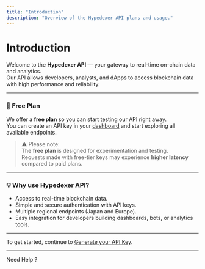 ```yaml
---
title: "Introduction"
description: "Overview of the Hypedexer API plans and usage."
---
```


# Introduction

Welcome to the **Hypedexer API** — your gateway to real-time on-chain data and analytics.  
Our API allows developers, analysts, and dApps to access blockchain data with high performance and reliability.

---

### 🚀 Free Plan

We offer a **free plan** so you can start testing our API right away.  
You can create an API key in your [dashboard](https://www.app.hypedexer.com/) and start exploring all available endpoints.

> ⚠️ Please note:  
> The **free plan** is designed for experimentation and testing.  
> Requests made with free-tier keys may experience **higher latency** compared to paid plans.

---

### 💡 Why use Hypedexer API?

- Access to real-time blockchain data.  
- Simple and secure authentication with API keys.  
- Multiple regional endpoints (Japan and Europe).  
- Easy integration for developers building dashboards, bots, or analytics tools.

---

To get started, continue to [Generate your API Key](./generate-api-key).

---
Need Help ?

<Columns cols={2}>
  <Card title="Telegram" icon="telegram" href="https://t.me/hypedexer">
    
  </Card>
  <Card title="Discord" icon="discord" href="https://discord.com/invite/cbKncMeZ52">
    
  </Card>
  <Card title="Email" icon="envelope" href="mailto:contact@hypedexer.com">
    
  </Card>
  <Card title="Twitter" icon="twitter" href="https://x.com/hypedexer">
    
  </Card>
</Columns>